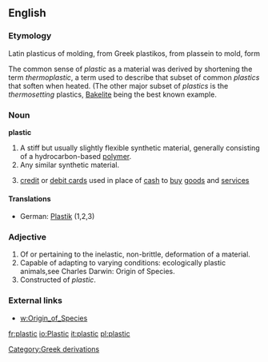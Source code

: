 ==English==

===Etymology===
Latin plasticus of molding, from Greek plastikos, from plassein to mold, form

The common sense of ''plastic'' as a material was derived by shortening the term ''thermoplastic'', a term used to describe that subset of common ''plastics'' that soften when heated.  (The other major subset of ''plastics'' is the ''thermosetting'' plastics, [[Bakelite]] being the best known example.

===Noun===
'''plastic'''
# A stiff but usually slightly flexible synthetic material, generally consisting of a hydrocarbon-based [[polymer]].
# Any similar synthetic material.
#{{slang}} [[credit card|credit]] or [[debit card]]s used in place of [[cash]] to [[buy]] [[goods]] and [[service]]s

====Translations====
*German: [[Plastik]] {{n}} (1,2,3)

===Adjective===
# Of or pertaining to the inelastic, non-brittle, deformation of a material.
# Capable of adapting to varying conditions: ecologically plastic animals,see Charles Darwin: Origin of Species.
# Constructed of ''plastic''.

===External links===
*[[w:Origin_of_Species]]

[[Category:Greek derivations]]

[[fr:plastic]]
[[io:Plastic]]
[[it:plastic]]
[[pl:plastic]]